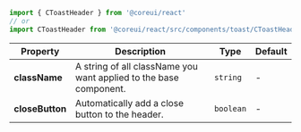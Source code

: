 
```jsx
import { CToastHeader } from '@coreui/react'
// or
import CToastHeader from '@coreui/react/src/components/toast/CToastHeader'
```

| Property | Description | Type | Default |
| --- | --- | --- | --- |
| **className** | A string of all className you want applied to the base component. | `string` | - |
| **closeButton** | Automatically add a close button to the header. | `boolean` | - |
